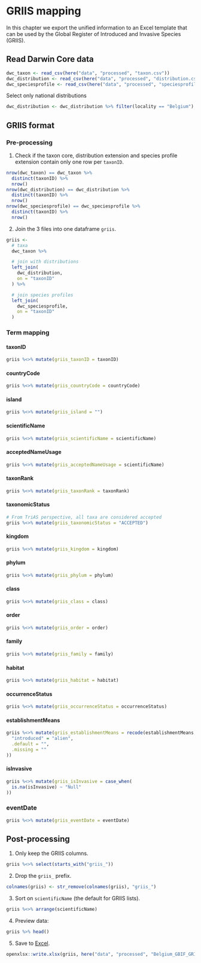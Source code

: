 # GRIIS mapping

In this chapter we export the unified information to an Excel template that can be used by the Global Register of Introduced and Invasive Species (GRIIS).

## Read Darwin Core data

```r
dwc_taxon <- read_csv(here("data", "processed", "taxon.csv"))
dwc_distribution <- read_csv(here("data", "processed", "distribution.csv"))
dwc_speciesprofile <- read_csv(here("data", "processed", "speciesprofile.csv"))
```

Select only national distributions

```r
dwc_distribution <- dwc_distribution %>% filter(locality == "Belgium")
```

## GRIIS format

### Pre-processing

1. Check if the taxon core, distribution extension and species profile extension contain only one row per `taxonID`.

```r
nrow(dwc_taxon) == dwc_taxon %>%
  distinct(taxonID) %>%
  nrow()
nrow(dwc_distribution) == dwc_distribution %>%
  distinct(taxonID) %>%
  nrow()
nrow(dwc_speciesprofile) == dwc_speciesprofile %>%
  distinct(taxonID) %>%
  nrow()
```

2. Join the 3 files into one dataframe `griis`.

```r
griis <-
  # taxa
  dwc_taxon %>%

  # join with distributions
  left_join(
    dwc_distribution,
    on = "taxonID"
  ) %>%

  # join species profiles
  left_join(
    dwc_speciesprofile,
    on = "taxonID"
  )
```

### Term mapping

#### taxonID

```r
griis %<>% mutate(griis_taxonID = taxonID)
```

#### countryCode

```r
griis %<>% mutate(griis_countryCode = countryCode)
```

#### island

```r
griis %<>% mutate(griis_island = "")
```

#### scientificName

```r
griis %<>% mutate(griis_scientificName = scientificName)
```

#### acceptedNameUsage

```r
griis %<>% mutate(griis_acceptedNameUsage = scientificName)
```

#### taxonRank

```r
griis %<>% mutate(griis_taxonRank = taxonRank)
```

#### taxonomicStatus

```r
# From TriAS perspective, all taxa are considered accepted
griis %<>% mutate(griis_taxonomicStatus = "ACCEPTED")
```

#### kingdom

```r
griis %<>% mutate(griis_kingdom = kingdom)
```

#### phylum

```r
griis %<>% mutate(griis_phylum = phylum)
```

#### class

```r
griis %<>% mutate(griis_class = class)
```

#### order

```r
griis %<>% mutate(griis_order = order)
```

#### family

```r
griis %<>% mutate(griis_family = family)
```

#### habitat

```r
griis %<>% mutate(griis_habitat = habitat)
```

#### occurrenceStatus

```r
griis %<>% mutate(griis_occurrenceStatus = occurrenceStatus)
```

#### establishmentMeans

```r
griis %<>% mutate(griis_establishmentMeans = recode(establishmentMeans,
  "introduced" = "alien",
  .default = "",
  .missing = ""
))
```

#### isInvasive

```r
griis %<>% mutate(griis_isInvasive = case_when(
  is.na(isInvasive) ~ "Null"
))
```

### eventDate

```r
griis %<>% mutate(griis_eventDate = eventDate)
```

## Post-processing

1. Only keep the GRIIS columns.
  
```r
griis %<>% select(starts_with("griis_"))
```
  
2. Drop the `griis_` prefix.
  
```r
colnames(griis) <- str_remove(colnames(griis), "griis_")
```

3. Sort on `scientificName` (the default for GRIIS lists).

```r
griis %<>% arrange(scientificName)
```

4. Preview data:

```r
griis %>% head()
```

5. Save to [Excel](https://github.com/trias-project/unified-checklist/blob/master/data/processed/Belgium_GBIF_GRIIS.xlsx).

```r
openxlsx::write.xlsx(griis, here("data", "processed", "Belgium_GBIF_GRIIS.xlsx"))
```
